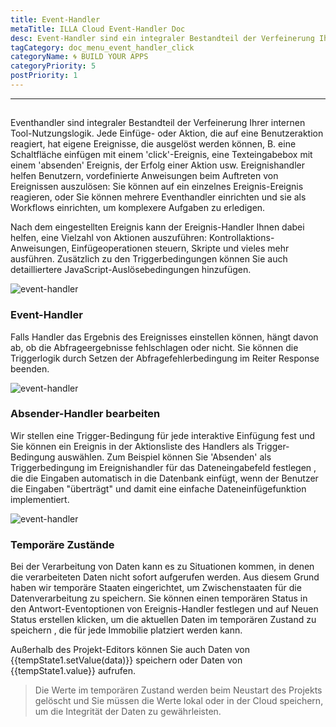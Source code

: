 ```yaml
---
title: Event-Handler
metaTitle: ILLA Cloud Event-Handler Doc
desc: Event-Handler sind ein integraler Bestandteil der Verfeinerung Ihrer internen Tool-Nutzungslogik
tagCategory: doc_menu_event_handler_click
categoryName: 🌀 BUILD YOUR APPS
categoryPriority: 5
postPriority: 1
---
```


* * *

## <Heading hidden>Event-Handler</Heading>

Eventhandler sind integraler Bestandteil der Verfeinerung Ihrer internen Tool-Nutzungslogik. Jede Einfüge- oder Aktion, die auf eine Benutzeraktion reagiert, hat eigene Ereignisse, die ausgelöst werden können, B. eine Schaltfläche einfügen mit einem 'click'-Ereignis, eine Texteingabebox mit einem 'absenden' Ereignis, der Erfolg einer Aktion usw. Ereignishandler helfen Benutzern, vordefinierte Anweisungen beim Auftreten von Ereignissen auszulösen: Sie können auf ein einzelnes Ereignis-Ereignis reagieren, oder Sie können mehrere Eventhandler einrichten und sie als Workflows einrichten, um komplexere Aufgaben zu erledigen.

Nach dem eingestellten Ereignis kann der Ereignis-Handler Ihnen dabei helfen, eine Vielzahl von Aktionen auszuführen: Kontrollaktions-Anweisungen, Einfügeoperationen steuern, Skripte und vieles mehr ausführen. Zusätzlich zu den Triggerbedingungen können Sie auch detailliertere JavaScript-Auslösebedingungen hinzufügen.

<img alt="event-handler" src='https://cdn.illacloud.com/official-website/img/official-site/event-handler-01.png' />

### Event-Handler

Falls Handler das Ergebnis des Ereignisses einstellen können, hängt davon ab, ob die Abfrageergebnisse fehlschlagen oder nicht. Sie können die Triggerlogik durch Setzen der Abfragefehlerbedingung im Reiter Response beenden.

<img alt="event-handler" src='https://cdn.illacloud.com/official-website/img/official-site/event-handler-02.png' />

### Absender-Handler bearbeiten

Wir stellen eine Trigger-Bedingung für jede interaktive Einfügung fest und Sie können ein Ereignis in der Aktionsliste des Handlers als Trigger-Bedingung auswählen. Zum Beispiel können Sie 'Absenden' als Triggerbedingung im Ereignishandler für das Dateneingabefeld festlegen , die die Eingaben automatisch in die Datenbank einfügt, wenn der Benutzer die Eingaben "überträgt" und damit eine einfache Dateneinfügefunktion implementiert.

<img alt="event-handler" src='https://cdn.illacloud.com/official-website/img/official-site/event-handler-03.png' />

### Temporäre Zustände

Bei der Verarbeitung von Daten kann es zu Situationen kommen, in denen die verarbeiteten Daten nicht sofort aufgerufen werden. Aus diesem Grund haben wir temporäre Staaten eingerichtet, um Zwischenstaaten für die Datenverarbeitung zu speichern. Sie können einen temporären Status in den Antwort-Eventoptionen von Ereignis-Handler festlegen und auf Neuen Status erstellen klicken, um die aktuellen Daten im temporären Zustand zu speichern , die für jede Immobilie platziert werden kann.

Außerhalb des Projekt-Editors können Sie auch Daten von {{tempState1.setValue(data)}} speichern oder Daten von {{tempState1.value}} aufrufen.

> Die Werte im temporären Zustand werden beim Neustart des Projekts gelöscht und Sie müssen die Werte lokal oder in der Cloud speichern, um die Integrität der Daten zu gewährleisten.
